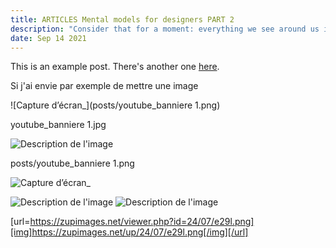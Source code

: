 ```yaml
---
title: ARTICLES Mental models for designers PART 2
description: "Consider that for a moment: everything we see around us is assumed to have had a cause and is contingent upon."
date: Sep 14 2021
---
```


This is an example post. There's another one [here](/posts/example-post).


Si j'ai envie par exemple de mettre une image 



![Capture d’écran_](posts/youtube_banniere 1.png)


 youtube_banniere 1.jpg

<img src="https://zupimages.net/viewer.php?id=24/07/e29l.png" alt="Description de l'image">

posts/youtube_banniere 1.png

![Capture d’écran_](/home/xkm/Téléchargements/arbre.png)


<img src="https://zupimages.net/viewer.php?id=24/07/e29l.png)" alt="Description de l'image">

<img src="https://zupimages.net/up/24/07/e29l.png)" alt="Description de l'image">

[url=https://zupimages.net/viewer.php?id=24/07/e29l.png][img]https://zupimages.net/up/24/07/e29l.png[/img][/url]

<a href="https://zupimages.net/viewer.php?id=24/07/e29l.png"><img src="https://zupimages.net/up/24/07/e29l.png" alt="" /></a>
